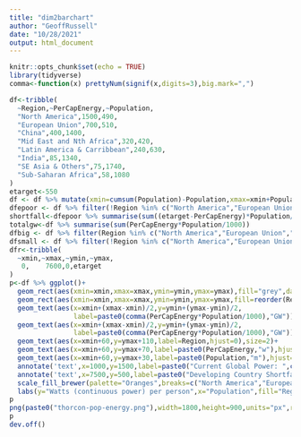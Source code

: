 ```yaml
---
title: "dim2barchart"
author: "GeoffRussell"
date: "10/28/2021"
output: html_document
---
```


```r
knitr::opts_chunk$set(echo = TRUE)
library(tidyverse)
comma<-function(x) prettyNum(signif(x,digits=3),big.mark=",")
```


```r
df<-tribble(
  ~Region,~PerCapEnergy,~Population,
  "North America",1500,490,
  "European Union",700,510,
  "China",400,1400,
  "Mid East and Nth Africa",320,420,
  "Latin America & Carribbean",240,630,
  "India",85,1340,
  "SE Asia & Others",75,1740,
  "Sub-Saharan Africa",58,1080
)
etarget<-550
df <- df %>% mutate(xmin=cumsum(Population)-Population,xmax=xmin+Population,ymin=0,ymax=PerCapEnergy) 
dfepoor <- df %>% filter(!Region %in% c("North America","European Union")) 
shortfall<-dfepoor %>% summarise(sum((etarget-PerCapEnergy)*Population/1000))
totalgw<-df %>% summarise(sum(PerCapEnergy*Population/1000))
dfbig <- df %>% filter(Region %in% c("North America","European Union","China","Mid East and Nth Africa","Latin America & Carribbean")) 
dfsmall <- df %>% filter(!Region %in% c("North America","European Union","China","Mid East and Nth Africa","Latin America & Carribbean")) 
dfr<-tribble(
  ~xmin,~xmax,~ymin,~ymax,
   0,    7600,0,etarget
)
p<-df %>% ggplot()+
  geom_rect(aes(xmin=xmin,xmax=xmax,ymin=ymin,ymax=ymax),fill="grey",data=dfr) +
  geom_rect(aes(xmin=xmin,xmax=xmax,ymin=ymin,ymax=ymax,fill=reorder(Region,PerCapEnergy))) +
  geom_text(aes(x=xmin+(xmax-xmin)/2,y=ymin+(ymax-ymin)/2,
                label=paste0(comma(PerCapEnergy*Population/1000),"GW")),data=dfbig,angle=90,size=4,color="white") +
  geom_text(aes(x=xmin+(xmax-xmin)/2,y=ymin+(ymax-ymin)/2,
                label=paste0(comma(PerCapEnergy*Population/1000),"GW")),data=dfsmall,size=3) +
  geom_text(aes(x=xmin+60,y=ymax+110,label=Region,hjust=0),size=2)+
  geom_text(aes(x=xmin+60,y=ymax+70,label=paste0(PerCapEnergy,"w"),hjust=0),size=2)+
  geom_text(aes(x=xmin+60,y=ymax+30,label=paste0(Population,"m"),hjust=0),size=2)+
  annotate('text',x=1000,y=1500,label=paste0("Current Global Power: ",comma(totalgw),"GW"),hjust=0,vjust=0)+
  annotate('text',x=7500,y=500,label=paste0("Developing Country Shortfall: ",comma(shortfall),"GW"),hjust=1)+
  scale_fill_brewer(palette="Oranges",breaks=c("North America","European Union","China","Mid East and Nth Africa","Latin America & Carribbean","India","SE Asia & Others","Sub-Saharan Africa"))+
  labs(y="Watts (continuous power) per person",x="Population",fill="Region",title="Global Electricity Shortfall (cf. Thorcon website)")
p
png(paste0("thorcon-pop-energy.png"),width=1800,height=900,units="px",res=200,type="cairo-png")
p
dev.off()
```